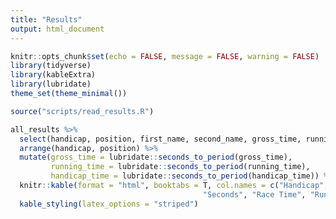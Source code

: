 ```yaml
---
title: "Results"
output: html_document
---
```


```r
knitr::opts_chunk$set(echo = FALSE, message = FALSE, warning = FALSE)
library(tidyverse)
library(kableExtra)
library(lubridate)
theme_set(theme_minimal())
```

```r
source("scripts/read_results.R")
```

```r
all_results %>%
  select(handicap, position, first_name, second_name, gross_time, running_time, handicap_time) %>% 
  arrange(handicap, position) %>%
  mutate(gross_time = lubridate::seconds_to_period(gross_time), 
         running_time = lubridate::seconds_to_period(running_time), 
         handicap_time = lubridate::seconds_to_period(handicap_time)) %>%
  knitr::kable(format = "html", booktabs = T, col.names = c("Handicap", "Position", "First",
                                           "Seconds", "Race Time", "Running Time", "Handicap Time")) %>% 
  kable_styling(latex_options = "striped")
```
